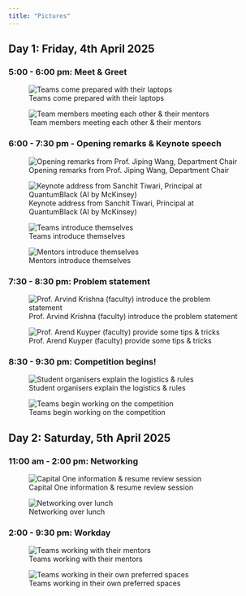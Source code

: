 ```yaml
---
title: "Pictures"
---
```


## Day 1: Friday, 4th April 2025

### 5:00 - 6:00 pm: Meet & Greet

![Teams come prepared with their laptops](images/datafest_in_pictures/day1_1.jpg)

![Team members meeting each other & their mentors](images/datafest_in_pictures/day1_202.jpg)

### 6:00 - 7:30 pm - Opening remarks & Keynote speech

![Opening remarks from Prof. Jiping Wang, Department Chair](images/datafest_in_pictures/4.jpg)

![Keynote address from Sanchit Tiwari, Principal at QuantumBlack (AI by McKinsey)](images/datafest_in_pictures/5.jpg)

![Teams introduce themselves](images/datafest_in_pictures/6.jpg)


![Mentors introduce themselves](images/datafest_in_pictures/7.jpg)

### 7:30 - 8:30 pm: Problem statement

![Prof. Arvind Krishna (faculty) introduce the problem statement](images/datafest_in_pictures/8_new.jpg)


![Prof. Arend Kuyper (faculty) provide some tips & tricks](images/datafest_in_pictures/9.jpg)

### 8:30 - 9:30 pm: Competition begins!

![Student organisers explain the logistics & rules](images/datafest_in_pictures/10.jpg)

![Teams begin working on the competition](images/datafest_in_pictures/11.jpg)


## Day 2: Saturday, 5th April 2025

### 11:00 am - 2:00 pm: Networking

![Capital One information & resume review session](images/datafest_in_pictures/12.jpg)

![Networking over lunch](images/datafest_in_pictures/12_new.jpg)

### 2:00 - 9:30 pm: Workday

![Teams working with their mentors](images/datafest_in_pictures/14.jpg)

![Teams working in their own preferred spaces](images/datafest_in_pictures/15.jpg)
